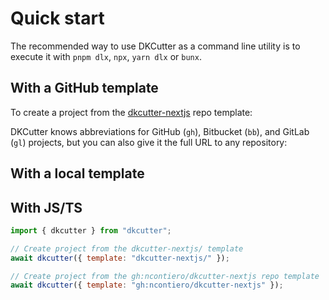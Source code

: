 # Quick start


The recommended way to use DKCutter as a command line utility is to execute it with `pnpm dlx`, `npx`, `yarn dlx` or `bunx`.

## With a GitHub template

To create a project from the [dkcutter-nextjs](https://github.com/ncontiero/dkcutter-nextjs) repo template:

<PackageManagerTabs command="dkcutter@latest gh:ncontiero/dkcutter-nextjs" isExecuted />

DKCutter knows abbreviations for GitHub (`gh`), Bitbucket (`bb`), and GitLab (`gl`) projects, but you can also give it the full URL to any repository:

<PackageManagerTabs command="dkcutter@latest https://github.com/ncontiero/dkcutter-nextjs.git" isExecuted />

## With a local template

<PackageManagerTabs command="dkcutter@latest ./dkcutter-nextjs" isExecuted />

## With JS/TS

```js title="index.js"
import { dkcutter } from "dkcutter";

// Create project from the dkcutter-nextjs/ template
await dkcutter({ template: "dkcutter-nextjs/" });

// Create project from the gh:ncontiero/dkcutter-nextjs repo template
await dkcutter({ template: "gh:ncontiero/dkcutter-nextjs" });
```
